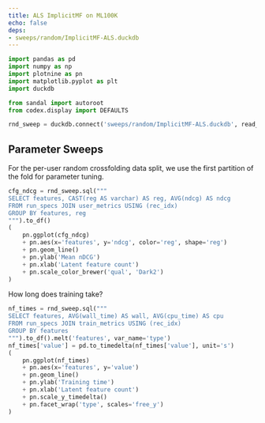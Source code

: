 ```yaml
---
title: ALS ImplicitMF on ML100K
echo: false
deps:
- sweeps/random/ImplicitMF-ALS.duckdb
---
```


```python
import pandas as pd
import numpy as np
import plotnine as pn
import matplotlib.pyplot as plt
import duckdb
```

```python
from sandal import autoroot
from codex.display import DEFAULTS
```

```python
rnd_sweep = duckdb.connect('sweeps/random/ImplicitMF-ALS.duckdb', read_only=True)
```

## Parameter Sweeps

For the per-user random crossfolding data split, we use the first partition of
the fold for parameter tuning.


```python
cfg_ndcg = rnd_sweep.sql("""
SELECT features, CAST(reg AS varchar) AS reg, AVG(ndcg) AS ndcg
FROM run_specs JOIN user_metrics USING (rec_idx)
GROUP BY features, reg
""").to_df()
(
    pn.ggplot(cfg_ndcg)
    + pn.aes(x='features', y='ndcg', color='reg', shape='reg')
    + pn.geom_line()
    + pn.ylab('Mean nDCG')
    + pn.xlab('Latent feature count')
    + pn.scale_color_brewer('qual', 'Dark2')
)
```

How long does training take?


```python
nf_times = rnd_sweep.sql("""
SELECT features, AVG(wall_time) AS wall, AVG(cpu_time) AS cpu
FROM run_specs JOIN train_metrics USING (rec_idx)
GROUP BY features
""").to_df().melt('features', var_name='type')
nf_times['value'] = pd.to_timedelta(nf_times['value'], unit='s')
(
    pn.ggplot(nf_times)
    + pn.aes(x='features', y='value')
    + pn.geom_line()
    + pn.ylab('Training time')
    + pn.xlab('Latent feature count')
    + pn.scale_y_timedelta()
    + pn.facet_wrap('type', scales='free_y')
)
```
